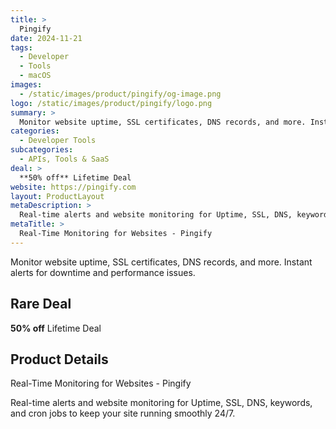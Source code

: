 ```yaml
---
title: >
  Pingify
date: 2024-11-21
tags:
  - Developer
  - Tools
  - macOS
images:
  - /static/images/product/pingify/og-image.png
logo: /static/images/product/pingify/logo.png
summary: >
  Monitor website uptime, SSL certificates, DNS records, and more. Instant alerts for downtime and performance issues.
categories:
  - Developer Tools
subcategories:
  - APIs, Tools & SaaS
deal: >
  **50% off** Lifetime Deal
website: https://pingify.com
layout: ProductLayout
metaDescription: >
  Real-time alerts and website monitoring for Uptime, SSL, DNS, keywords, and cron jobs to keep your site running smoothly 24/7.
metaTitle: >
  Real-Time Monitoring for Websites - Pingify
---
```

Monitor website uptime, SSL certificates, DNS records, and more. Instant alerts for downtime and performance issues.

## Rare Deal

**50% off** Lifetime Deal

## Product Details
Real-Time Monitoring for Websites - Pingify

Real-time alerts and website monitoring for Uptime, SSL, DNS, keywords, and cron jobs to keep your site running smoothly 24/7.
